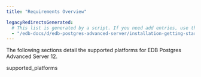 ```yaml
---
title: "Requirements Overview"

legacyRedirectsGenerated:
  # This list is generated by a script. If you need add entries, use the `legacyRedirects` key.
  - "/edb-docs/d/edb-postgres-advanced-server/installation-getting-started/upgrade-guide/13/requirements_overview.html"
---
```


<div id="requirements_overview" class="registered_link"></div>

The following sections detail the supported platforms for EDB Postgres Advanced Server 12.

<div class="toctree" maxdepth="3">

supported_platforms

</div>

